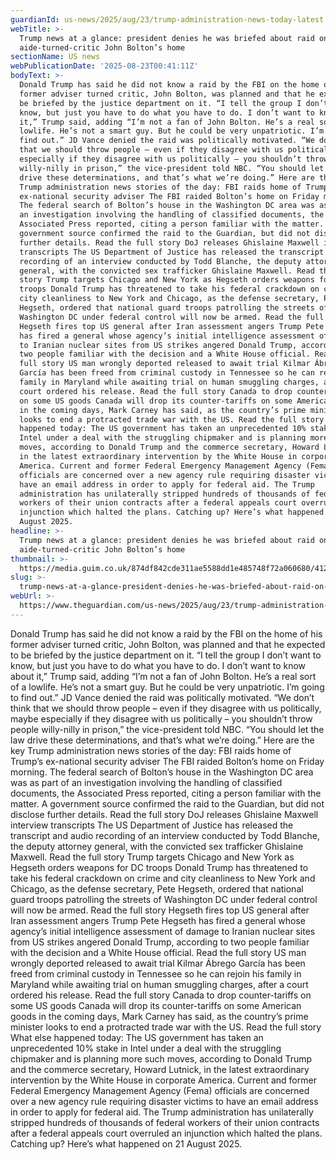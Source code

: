 ```yaml
---
guardianId: us-news/2025/aug/23/trump-administration-news-today-latest
webTitle: >-
  Trump news at a glance: president denies he was briefed about raid on
  aide-turned-critic John Bolton’s home 
sectionName: US news
webPublicationDate: '2025-08-23T00:41:11Z'
bodyText: >-
  Donald Trump has said he did not know a raid by the FBI on the home of his
  former adviser turned critic, John Bolton, was planned and that he expected to
  be briefed by the justice department on it. “I tell the group I don’t want to
  know, but just you have to do what you have to do. I don’t want to know about
  it,” Trump said, adding “I’m not a fan of John Bolton. He’s a real sort of a
  lowlife. He’s not a smart guy. But he could be very unpatriotic. I’m going to
  find out.” JD Vance denied the raid was politically motivated. “We don’t think
  that we should throw people – even if they disagree with us politically, maybe
  especially if they disagree with us politically – you shouldn’t throw people
  willy-nilly in prison,” the vice-president told NBC. “You should let the law
  drive these determinations, and that’s what we’re doing.” Here are the key
  Trump administration news stories of the day: FBI raids home of Trump’s
  ex-national security adviser The FBI raided Bolton’s home on Friday morning.
  The federal search of Bolton’s house in the Washington DC area was as part of
  an investigation involving the handling of classified documents, the
  Associated Press reported, citing a person familiar with the matter. A
  government source confirmed the raid to the Guardian, but did not disclose
  further details. Read the full story DoJ releases Ghislaine Maxwell interview
  transcripts The US Department of Justice has released the transcript and audio
  recording of an interview conducted by Todd Blanche, the deputy attorney
  general, with the convicted sex trafficker Ghislaine Maxwell. Read the full
  story Trump targets Chicago and New York as Hegseth orders weapons for DC
  troops Donald Trump has threatened to take his federal crackdown on crime and
  city cleanliness to New York and Chicago, as the defense secretary, Pete
  Hegseth, ordered that national guard troops patrolling the streets of
  Washington DC under federal control will now be armed. Read the full story
  Hegseth fires top US general after Iran assessment angers Trump Pete Hegseth
  has fired a general whose agency’s initial intelligence assessment of damage
  to Iranian nuclear sites from US strikes angered Donald Trump, according to
  two people familiar with the decision and a White House official. Read the
  full story US man wrongly deported released to await trial Kilmar Ábrego
  García has been freed from criminal custody in Tennessee so he can rejoin his
  family in Maryland while awaiting trial on human smuggling charges, after a
  court ordered his release. Read the full story Canada to drop counter-tariffs
  on some US goods Canada will drop its counter-tariffs on some American goods
  in the coming days, Mark Carney has said, as the country’s prime minister
  looks to end a protracted trade war with the US. Read the full story What else
  happened today: The US government has taken an unprecedented 10% stake in
  Intel under a deal with the struggling chipmaker and is planning more such
  moves, according to Donald Trump and the commerce secretary, Howard Lutnick,
  in the latest extraordinary intervention by the White House in corporate
  America. Current and former Federal Emergency Management Agency (Fema)
  officials are concerned over a new agency rule requiring disaster victims to
  have an email address in order to apply for federal aid. The Trump
  administration has unilaterally stripped hundreds of thousands of federal
  workers of their union contracts after a federal appeals court overruled an
  injunction which halted the plans. Catching up? Here’s what happened on 21
  August 2025.
headline: >-
  Trump news at a glance: president denies he was briefed about raid on
  aide-turned-critic John Bolton’s home 
thumbnail: >-
  https://media.guim.co.uk/874df842cde311ae5588dd1e485748f72a060680/412_0_4560_3648/500.jpg
slug: >-
  trump-news-at-a-glance-president-denies-he-was-briefed-about-raid-on-aide-turned-critic-john-boltons-home
webUrl: >-
  https://www.theguardian.com/us-news/2025/aug/23/trump-administration-news-today-latest
---
```

Donald Trump has said he did not know a raid by the FBI on the home of his former adviser turned critic, John Bolton, was planned and that he expected to be briefed by the justice department on it. “I tell the group I don’t want to know, but just you have to do what you have to do. I don’t want to know about it,” Trump said, adding “I’m not a fan of John Bolton. He’s a real sort of a lowlife. He’s not a smart guy. But he could be very unpatriotic. I’m going to find out.” JD Vance denied the raid was politically motivated. “We don’t think that we should throw people – even if they disagree with us politically, maybe especially if they disagree with us politically – you shouldn’t throw people willy-nilly in prison,” the vice-president told NBC. “You should let the law drive these determinations, and that’s what we’re doing.” Here are the key Trump administration news stories of the day: FBI raids home of Trump’s ex-national security adviser The FBI raided Bolton’s home on Friday morning. The federal search of Bolton’s house in the Washington DC area was as part of an investigation involving the handling of classified documents, the Associated Press reported, citing a person familiar with the matter. A government source confirmed the raid to the Guardian, but did not disclose further details. Read the full story DoJ releases Ghislaine Maxwell interview transcripts The US Department of Justice has released the transcript and audio recording of an interview conducted by Todd Blanche, the deputy attorney general, with the convicted sex trafficker Ghislaine Maxwell. Read the full story Trump targets Chicago and New York as Hegseth orders weapons for DC troops Donald Trump has threatened to take his federal crackdown on crime and city cleanliness to New York and Chicago, as the defense secretary, Pete Hegseth, ordered that national guard troops patrolling the streets of Washington DC under federal control will now be armed. Read the full story Hegseth fires top US general after Iran assessment angers Trump Pete Hegseth has fired a general whose agency’s initial intelligence assessment of damage to Iranian nuclear sites from US strikes angered Donald Trump, according to two people familiar with the decision and a White House official. Read the full story US man wrongly deported released to await trial Kilmar Ábrego García has been freed from criminal custody in Tennessee so he can rejoin his family in Maryland while awaiting trial on human smuggling charges, after a court ordered his release. Read the full story Canada to drop counter-tariffs on some US goods Canada will drop its counter-tariffs on some American goods in the coming days, Mark Carney has said, as the country’s prime minister looks to end a protracted trade war with the US. Read the full story What else happened today: The US government has taken an unprecedented 10% stake in Intel under a deal with the struggling chipmaker and is planning more such moves, according to Donald Trump and the commerce secretary, Howard Lutnick, in the latest extraordinary intervention by the White House in corporate America. Current and former Federal Emergency Management Agency (Fema) officials are concerned over a new agency rule requiring disaster victims to have an email address in order to apply for federal aid. The Trump administration has unilaterally stripped hundreds of thousands of federal workers of their union contracts after a federal appeals court overruled an injunction which halted the plans. Catching up? Here’s what happened on 21 August 2025.
